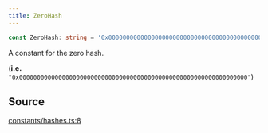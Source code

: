 ```yaml
---
title: ZeroHash
---
```


```ts
const ZeroHash: string = '0x0000000000000000000000000000000000000000000000000000000000000000';
```

A constant for the zero hash.

(**i.e.** `"0x0000000000000000000000000000000000000000000000000000000000000000"`)

## Source

[constants/hashes.ts:8](https://github.com/dominant-strategies/quais-6.js/blob/755bfc2a1f4b5e928682c06a8fa45128a878e1f4/src/constants/hashes.ts#L8)
